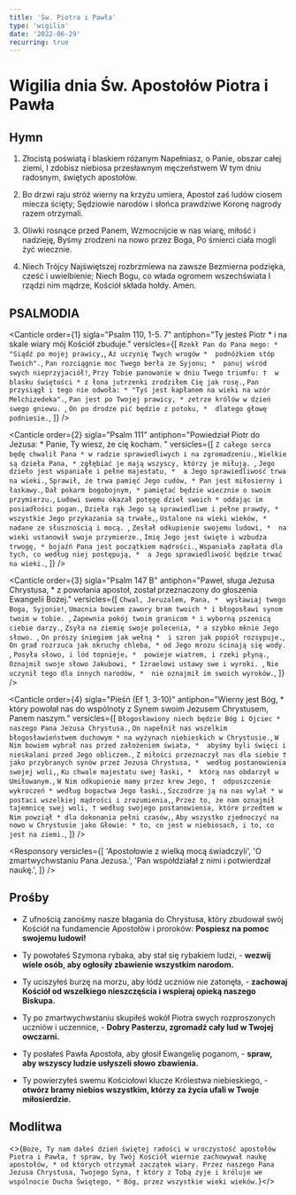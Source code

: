 ```yaml
---
title: 'Św. Piotra i Pawła'
type: 'wigilia'
date: '2022-06-29'
recurring: true
---
```


# Wigilia dnia Św. Apostołów Piotra i Pawła

<OpeningVersicle />

## Hymn

1. Złocistą poświatą i blaskiem różanym
   Napełniasz, o Panie, obszar całej ziemi,
   I zdobisz niebiosa przesławnym męczeństwem
   W tym dniu radosnym, świętych apostołów.

2. Bo drzwi raju stróż wierny na krzyżu umiera,
   Apostoł zaś ludów ciosem miecza ścięty;
   Sędziowie narodów i słońca prawdziwe
   Koronę nagrody razem otrzymali.

3. Oliwki rosnące przed Panem,
   Wzmocnijcie w nas wiarę, miłość i nadzieję,
   Byśmy zrodzeni na nowo przez Boga,
   Po śmierci ciała mogli żyć wiecznie.

4. Niech Trójcy Najświętszej rozbrzmiewa na zawsze
   Bezmierna podzięka, cześć i uwielbienie;
   Niech Bogu, co włada ogromem wszechświata
   I rządzi nim mądrze, Kościół składa hołdy. Amen.

## PSALMODIA

<Canticle
  order={1}
  sigla="Psalm 110, 1-5. 7"
  antiphon="Ty jesteś Piotr * i na skale wiary mój Kościół zbuduje."
  versicles={[
    `Rzekł Pan do Pana mego: * 
"Siądź po mojej prawicy,`,
    `Aż uczynię Twych wrogów * 
podnóżkiem stóp Twoich".`,
    `Pan rozciągnie moc Twego berła ze Syjonu; * 
panuj wśród swych nieprzyjaciół!`,
    `Przy Tobie panowanie w dniu Twego triumfu: † 
w blasku świętości *
z łona jutrzenki zrodziłem Cię jak rosę.`,
    `Pan przysiągł i tego nie odwoła: *
"Tyś jest kapłanem na wieki na wzór Melchizedeka".`,
    `Pan jest po Twojej prawicy, *
zetrze królów w dzień swego gniewu. `,
    `On po drodze pić będzie z potoku, * 
dlatego głowę podniesie.`,
  ]}
/>

<Canticle
  order={2}
  sigla="Psalm 111"
  antiphon="Powiedział Piotr do Jezusa: * Panie, Ty wiesz, że cię kocham. "
  versicles={[
    `Z całego serca będę chwalił Pana *
w radzie sprawiedliwych i na zgromadzeniu.`,
    `Wielkie są dzieła Pana, *
zgłębiać je mają wszyscy, którzy je miłują. `,
    `Jego dzieło jest wspaniałe i pełne majestatu, * 
a Jego sprawiedliwość trwa na wieki.`,
    `Sprawił, że trwa pamięć Jego cudów, *
Pan jest miłosierny i łaskawy.`,
    `Dał pokarm bogobojnym, *
pamiętać będzie wiecznie o swoim przymierzu.`,
    `Ludowi swemu okazał potęgę dzieł swoich *
oddając im posiadłości pogan.`,
    `Dzieła rąk Jego są sprawiedliwe i pełne prawdy, * 
wszystkie Jego przykazania są trwałe,`,
    `Ustalone na wieki wieków, *
nadane ze słusznością i mocą. `,
    `Zesłał odkupienie swojemu ludowi, * 
na wieki ustanowił swoje przymierze.`,
    `Imię Jego jest święte i wzbudza trwogę, *
bojaźń Pana jest początkiem mądrości.`,
    `Wspaniała zapłata dla tych, co według niej postępują, * 
a Jego sprawiedliwość będzie trwać na wieki.`,
  ]}
/>

<Canticle
  order={3}
  sigla="Psalm 147 B"
  antiphon="Paweł, sługa Jezusa Chrystusa, * z powołania apostoł, został przeznaczony do głoszenia Ewangelii Bożej."
  versicles={[
    `Chwal, Jeruzalem, Pana, * 
wysławiaj twego Boga, Syjonie!`,
    `Umacnia bowiem zawory bram twoich *
i błogosławi synom twoim w tobie. `,
    `Zapewnia pokój twoim granicom *
i wyborną pszenicą ciebie darzy.`,
    `Zsyła na ziemię swoje polecenia, *
a szybko mknie Jego słowo. `,
    `On prószy śniegiem jak wełną * 
i szron jak popiół rozsypuje.`,
    `On grad rozrzuca jak okruchy chleba, *
od Jego mrozu ścinają się wody. `,
    `Posyła słowo, i lód topnieje, * 
powieje wiatrem, i rzeki płyną.`,
    `Oznajmił swoje słowo Jakubowi, *
Izraelowi ustawy swe i wyroki. `,
    `Nie uczynił tego dla innych narodów, * 
nie oznajmił im swoich wyroków.`,
  ]}
/>

<Canticle
  order={4}
  sigla="Pieśń (Ef 1, 3-10)"
  antiphon="Wierny jest Bóg, * który powołał nas do wspólnoty z Synem swoim Jezusem Chrystusem, Panem naszym."
  versicles={[
    `Błogosławiony niech będzie Bóg i Ojciec * 
naszego Pana Jezusa Chrystusa.`,
    `On napełnił nas wszelkim błogosławieństwem duchowym *
na wyżynach niebieskich w Chrystusie.`,
    `W Nim bowiem wybrał nas przed założeniem świata, * 
abyśmy byli święci i nieskalani przed Jego obliczem.`,
    `Z miłości przeznaczył nas dla siebie †
jako przybranych synów przez Jezusa Chrystusa, * 
według postanowienia swojej woli,`,
    `Ku chwale majestatu swej łaski, * 
którą nas obdarzył w Umiłowanym.`,
    `W Nim odkupienie mamy przez krew Jego, † 
odpuszczenie wykroczeń *
według bogactwa Jego łaski.`,
    `Szczodrze ją na nas wylał *
w postaci wszelkiej mądrości i zrozumienia,`,
    `Przez to, że nam oznajmił tajemnicę swej woli, †
według swojego postanowienia, które przedtem w Nim powziął *
dla dokonania pełni czasów,`,
    `Aby wszystko zjednoczyć na nowo w Chrystusie jako Głowie: *
to, co jest w niebiosach, i to, co jest na ziemi.`,
  ]}
/>

<Passage
  sigla="Ga 2, 8-9"
  passage="Ten, który współdziałał z Piotrem w apostołowaniu, współpracował i ze mną wśród pogan. Uznawszy daną mi łaskę, Jakub, Kefas i Jan, uważani za filary, podali mnie i Barnabie prawicę na znak wspólnoty."
/>

<Responsory
  versicles={[
    'Apostołowie z wielką mocą świadczyli',
    'O zmartwychwstaniu Pana Jezusa.',
    'Pan współdziałał z nimi i potwierdzał naukę.',
  ]}
/>

<Magnificat antiphon="Chwalebni apostołowie Chrystusa * i wierni Jego słudzy za życia i w śmierci nie zostali rozdzieleni." />

## Prośby

- Z ufnością zanośmy nasze błagania do Chrystusa, który zbudował swój Kościół na fundamencie Apostołów i proroków: **Pospiesz na pomoc swojemu ludowi!**

- Ty powołałeś Szymona rybaka, aby stał się rybakiem ludzi, - **wezwij wiele osób, aby ogłosiły zbawienie wszystkim narodom.**

- Ty uciszyłeś burzę na morzu, aby łódź uczniów nie zatonęła, - **zachowaj Kościół od wszelkiego nieszczęścia i wspieraj opieką naszego Biskupa.**

- Ty po zmartwychwstaniu skupiłeś wokół Piotra swych rozproszonych uczniów i uczennice, - **Dobry Pasterzu, zgromadź cały lud w Twojej owczarni.**

- Ty posłałeś Pawła Apostoła, aby głosił Ewangelię poganom, - **spraw, aby wszyscy ludzie usłyszeli słowo zbawienia.**

- Ty powierzyłeś swemu Kościołowi klucze Królestwa niebieskiego, - **otwórz bramy niebios wszystkim, którzy za życia ufali w Twoje miłosierdzie.**

<CustomIntercessions />

<KyrieEleison />

<LordsPrayer />

## Modlitwa

<>{`Boże, Ty nam dałeś dzień świętej radości w uroczystość apostołów Piotra i Pawła, † spraw, by Twój Kościół wiernie zachowywał naukę apostołów, * od których otrzymał zaczątek wiary. Przez naszego Pana Jezusa Chrystusa, Twojego Syna, † który z Tobą żyje i króluje we wspólnocie Ducha Świętego, * Bóg, przez wszystkie wieki wieków.`}</>

<Amen />

<BlessingAndConcludingVersicle />

<SalveRegina />
